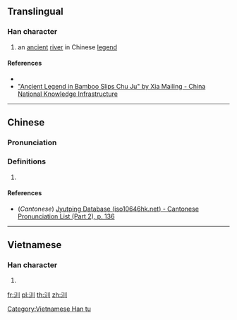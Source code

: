 ==Translingual==

===Han character===
{{Han char|rn=85|rad=水|as=03|sn=6|four=32100|canj=ELLL|ids=⿰氵川}}

# an [[ancient]] [[river]] in Chinese [[legend]]

====References====
* {{Han ref|kx=0604.120|dkj=17117|dj=0998.070|hdz=31552.080|uh=6C4C|ud=27724|bh=CA40|bd=51776}}
*[http://en.cnki.com.cn/Article_en/CJFDTotal-ZLBK201311005.htm "Ancient Legend in Bamboo Slips Chu Ju" by Xia Mailing - China National Knowledge Infrastructure]

----

==Chinese==
{{zh-forms}}

===Pronunciation===
{{zh-pron
|m=chuàn
|c=cyun3
|mc=
|oc=
|cat=pn
}}

===Definitions===
{{zh-hanzi}}

# {{rfdef|lang=zh}}

====References====
* (''Cantonese'') [http://www.iso10646hk.net/jp/document/download.jsp Jyutping Database (iso10646hk.net) - Cantonese Pronunciation List (Part 2), p. 136]

----

==Vietnamese==

===Han character===
{{vi-readings|rs=水03| hanviet = quyến}}

# {{defn|lang=vi|sort=水03}}

[[Category:Vietnamese Han tu]]

[[fr:汌]]
[[pl:汌]]
[[th:汌]]
[[zh:汌]]